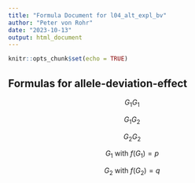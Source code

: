 ```yaml
---
title: "Formula Document for l04_alt_expl_bv"
author: "Peter von Rohr"
date: "2023-10-13"
output: html_document
---
```


```r
knitr::opts_chunk$set(echo = TRUE)
```

## Formulas for allele-deviation-effect

$$G_1G_1$$

$$G_1G_2$$

$$G_2G_2$$


$$G_1 \text{ with } f(G_1)=p$$


$$G_2 \text{ with } f(G_2)=q$$


